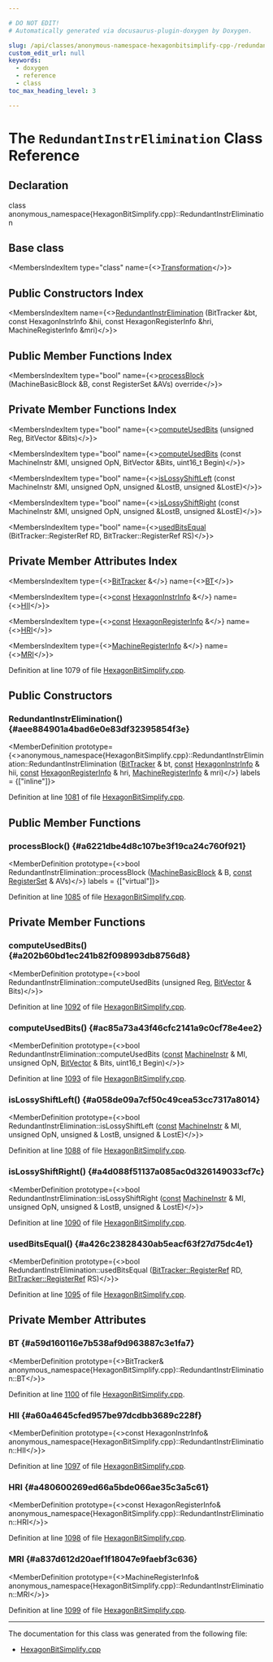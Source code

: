 ```yaml
---

# DO NOT EDIT!
# Automatically generated via docusaurus-plugin-doxygen by Doxygen.

slug: /api/classes/anonymous-namespace-hexagonbitsimplify-cpp-/redundantinstrelimination
custom_edit_url: null
keywords:
  - doxygen
  - reference
  - class
toc_max_heading_level: 3

---
```





# The `RedundantInstrElimination` Class Reference

<DoxygenPage pluginConfig={pluginConfig}>



## Declaration

<CodeBlock>class anonymous_namespace{HexagonBitSimplify.cpp}::RedundantInstrElimination</CodeBlock>

## Base class

<MembersIndex>

<MembersIndexItem
  type="class"
  name={<><a href="/docs/api/classes/anonymous-namespace-hexagonbitsimplify-cpp-/transformation">Transformation</a></>}>
</MembersIndexItem>

</MembersIndex>

## Public Constructors Index

<MembersIndex>

<MembersIndexItem
  name={<><a href="#aee884901a4bad6e0e83df32395854f3e">RedundantInstrElimination</a> (BitTracker &amp;bt, const HexagonInstrInfo &amp;hii, const HexagonRegisterInfo &amp;hri, MachineRegisterInfo &amp;mri)</>}>
</MembersIndexItem>

</MembersIndex>

## Public Member Functions Index

<MembersIndex>

<MembersIndexItem
  type="bool"
  name={<><a href="#a6221dbe4d8c107be3f19ca24c760f921">processBlock</a> (MachineBasicBlock &amp;B, const RegisterSet &amp;AVs) override</>}>
</MembersIndexItem>

</MembersIndex>

## Private Member Functions Index

<MembersIndex>

<MembersIndexItem
  type="bool"
  name={<><a href="#a202b60bd1ec241b82f098993db8756d8">computeUsedBits</a> (unsigned Reg, BitVector &amp;Bits)</>}>
</MembersIndexItem>

<MembersIndexItem
  type="bool"
  name={<><a href="#ac85a73a43f46cfc2141a9c0cf78e4ee2">computeUsedBits</a> (const MachineInstr &amp;MI, unsigned OpN, BitVector &amp;Bits, uint16&#95;t Begin)</>}>
</MembersIndexItem>

<MembersIndexItem
  type="bool"
  name={<><a href="#a058de09a7cf50c49cea53cc7317a8014">isLossyShiftLeft</a> (const MachineInstr &amp;MI, unsigned OpN, unsigned &amp;LostB, unsigned &amp;LostE)</>}>
</MembersIndexItem>

<MembersIndexItem
  type="bool"
  name={<><a href="#a4d088f51137a085ac0d326149033cf7c">isLossyShiftRight</a> (const MachineInstr &amp;MI, unsigned OpN, unsigned &amp;LostB, unsigned &amp;LostE)</>}>
</MembersIndexItem>

<MembersIndexItem
  type="bool"
  name={<><a href="#a426c23828430ab5eacf63f27d75dc4e1">usedBitsEqual</a> (BitTracker::RegisterRef RD, BitTracker::RegisterRef RS)</>}>
</MembersIndexItem>

</MembersIndex>

## Private Member Attributes Index

<MembersIndex>

<MembersIndexItem
  type={<><a href="/docs/api/structs/llvm/bittracker">BitTracker</a> &amp;</>}
  name={<><a href="#a59d160116e7b538af9d963887c3e1fa7">BT</a></>}>
</MembersIndexItem>

<MembersIndexItem
  type={<><a href="/docs/api/files/lib/lib/target/lib/target/aarch64/aarch64promoteconstant-cpp/#a90f8350fecae261c25be85d38b451bff">const</a> <a href="/docs/api/classes/llvm/hexagoninstrinfo">HexagonInstrInfo</a> &amp;</>}
  name={<><a href="#a60a4645cfed957be97dcdbb3689c228f">HII</a></>}>
</MembersIndexItem>

<MembersIndexItem
  type={<><a href="/docs/api/files/lib/lib/target/lib/target/aarch64/aarch64promoteconstant-cpp/#a90f8350fecae261c25be85d38b451bff">const</a> <a href="/docs/api/classes/llvm/hexagonregisterinfo">HexagonRegisterInfo</a> &amp;</>}
  name={<><a href="#a480600269ed66a5bde066ae35c3a5c61">HRI</a></>}>
</MembersIndexItem>

<MembersIndexItem
  type={<><a href="/docs/api/classes/llvm/machineregisterinfo">MachineRegisterInfo</a> &amp;</>}
  name={<><a href="#a837d612d20aef1f18047e9faebf3c636">MRI</a></>}>
</MembersIndexItem>

</MembersIndex>


Definition at line 1079 of file <a href="/docs/api/files/lib/lib/target/lib/target/hexagon/hexagonbitsimplify-cpp">HexagonBitSimplify.cpp</a>.

<SectionDefinition>

## Public Constructors

### RedundantInstrElimination() {#aee884901a4bad6e0e83df32395854f3e}

<MemberDefinition
  prototype={<>anonymous&#95;namespace&#123;HexagonBitSimplify.cpp&#125;::RedundantInstrElimination::RedundantInstrElimination (<a href="/docs/api/structs/llvm/bittracker">BitTracker</a> &amp; bt, <a href="/docs/api/files/lib/lib/target/lib/target/aarch64/aarch64promoteconstant-cpp/#a90f8350fecae261c25be85d38b451bff">const</a> <a href="/docs/api/classes/llvm/hexagoninstrinfo">HexagonInstrInfo</a> &amp; hii, <a href="/docs/api/files/lib/lib/target/lib/target/aarch64/aarch64promoteconstant-cpp/#a90f8350fecae261c25be85d38b451bff">const</a> <a href="/docs/api/classes/llvm/hexagonregisterinfo">HexagonRegisterInfo</a> &amp; hri, <a href="/docs/api/classes/llvm/machineregisterinfo">MachineRegisterInfo</a> &amp; mri)</>}
  labels = {["inline"]}>

Definition at line <a href="/docs/api/files/lib/lib/target/lib/target/hexagon/hexagonbitsimplify-cpp/#l01081">1081</a> of file <a href="/docs/api/files/lib/lib/target/lib/target/hexagon/hexagonbitsimplify-cpp">HexagonBitSimplify.cpp</a>.
</MemberDefinition>

</SectionDefinition>

<SectionDefinition>

## Public Member Functions

### processBlock() {#a6221dbe4d8c107be3f19ca24c760f921}

<MemberDefinition
  prototype={<>bool RedundantInstrElimination::processBlock (<a href="/docs/api/classes/llvm/machinebasicblock">MachineBasicBlock</a> &amp; B, <a href="/docs/api/files/lib/lib/target/lib/target/aarch64/aarch64promoteconstant-cpp/#a90f8350fecae261c25be85d38b451bff">const</a> <a href="/docs/api/structs/anonymous-namespace-hexagonbitsimplify-cpp-/registerset">RegisterSet</a> &amp; AVs)</>}
  labels = {["virtual"]}>

Definition at line <a href="/docs/api/files/lib/lib/target/lib/target/hexagon/hexagonbitsimplify-cpp/#l01085">1085</a> of file <a href="/docs/api/files/lib/lib/target/lib/target/hexagon/hexagonbitsimplify-cpp">HexagonBitSimplify.cpp</a>.
</MemberDefinition>

</SectionDefinition>

<SectionDefinition>

## Private Member Functions

### computeUsedBits() {#a202b60bd1ec241b82f098993db8756d8}

<MemberDefinition
  prototype={<>bool RedundantInstrElimination::computeUsedBits (unsigned Reg, <a href="/docs/api/classes/llvm/bitvector">BitVector</a> &amp; Bits)</>}>

Definition at line <a href="/docs/api/files/lib/lib/target/lib/target/hexagon/hexagonbitsimplify-cpp/#l01092">1092</a> of file <a href="/docs/api/files/lib/lib/target/lib/target/hexagon/hexagonbitsimplify-cpp">HexagonBitSimplify.cpp</a>.
</MemberDefinition>

### computeUsedBits() {#ac85a73a43f46cfc2141a9c0cf78e4ee2}

<MemberDefinition
  prototype={<>bool RedundantInstrElimination::computeUsedBits (<a href="/docs/api/files/lib/lib/target/lib/target/aarch64/aarch64promoteconstant-cpp/#a90f8350fecae261c25be85d38b451bff">const</a> <a href="/docs/api/classes/llvm/machineinstr">MachineInstr</a> &amp; MI, unsigned OpN, <a href="/docs/api/classes/llvm/bitvector">BitVector</a> &amp; Bits, uint16&#95;t Begin)</>}>

Definition at line <a href="/docs/api/files/lib/lib/target/lib/target/hexagon/hexagonbitsimplify-cpp/#l01093">1093</a> of file <a href="/docs/api/files/lib/lib/target/lib/target/hexagon/hexagonbitsimplify-cpp">HexagonBitSimplify.cpp</a>.
</MemberDefinition>

### isLossyShiftLeft() {#a058de09a7cf50c49cea53cc7317a8014}

<MemberDefinition
  prototype={<>bool RedundantInstrElimination::isLossyShiftLeft (<a href="/docs/api/files/lib/lib/target/lib/target/aarch64/aarch64promoteconstant-cpp/#a90f8350fecae261c25be85d38b451bff">const</a> <a href="/docs/api/classes/llvm/machineinstr">MachineInstr</a> &amp; MI, unsigned OpN, unsigned &amp; LostB, unsigned &amp; LostE)</>}>

Definition at line <a href="/docs/api/files/lib/lib/target/lib/target/hexagon/hexagonbitsimplify-cpp/#l01088">1088</a> of file <a href="/docs/api/files/lib/lib/target/lib/target/hexagon/hexagonbitsimplify-cpp">HexagonBitSimplify.cpp</a>.
</MemberDefinition>

### isLossyShiftRight() {#a4d088f51137a085ac0d326149033cf7c}

<MemberDefinition
  prototype={<>bool RedundantInstrElimination::isLossyShiftRight (<a href="/docs/api/files/lib/lib/target/lib/target/aarch64/aarch64promoteconstant-cpp/#a90f8350fecae261c25be85d38b451bff">const</a> <a href="/docs/api/classes/llvm/machineinstr">MachineInstr</a> &amp; MI, unsigned OpN, unsigned &amp; LostB, unsigned &amp; LostE)</>}>

Definition at line <a href="/docs/api/files/lib/lib/target/lib/target/hexagon/hexagonbitsimplify-cpp/#l01090">1090</a> of file <a href="/docs/api/files/lib/lib/target/lib/target/hexagon/hexagonbitsimplify-cpp">HexagonBitSimplify.cpp</a>.
</MemberDefinition>

### usedBitsEqual() {#a426c23828430ab5eacf63f27d75dc4e1}

<MemberDefinition
  prototype={<>bool RedundantInstrElimination::usedBitsEqual (<a href="/docs/api/structs/llvm/bittracker/registerref">BitTracker::RegisterRef</a> RD, <a href="/docs/api/structs/llvm/bittracker/registerref">BitTracker::RegisterRef</a> RS)</>}>

Definition at line <a href="/docs/api/files/lib/lib/target/lib/target/hexagon/hexagonbitsimplify-cpp/#l01095">1095</a> of file <a href="/docs/api/files/lib/lib/target/lib/target/hexagon/hexagonbitsimplify-cpp">HexagonBitSimplify.cpp</a>.
</MemberDefinition>

</SectionDefinition>

<SectionDefinition>

## Private Member Attributes

### BT {#a59d160116e7b538af9d963887c3e1fa7}

<MemberDefinition
  prototype={<>BitTracker&amp; anonymous&#95;namespace&#123;HexagonBitSimplify.cpp&#125;::RedundantInstrElimination::BT</>}>

Definition at line <a href="/docs/api/files/lib/lib/target/lib/target/hexagon/hexagonbitsimplify-cpp/#l01100">1100</a> of file <a href="/docs/api/files/lib/lib/target/lib/target/hexagon/hexagonbitsimplify-cpp">HexagonBitSimplify.cpp</a>.
</MemberDefinition>

### HII {#a60a4645cfed957be97dcdbb3689c228f}

<MemberDefinition
  prototype={<>const HexagonInstrInfo&amp; anonymous&#95;namespace&#123;HexagonBitSimplify.cpp&#125;::RedundantInstrElimination::HII</>}>

Definition at line <a href="/docs/api/files/lib/lib/target/lib/target/hexagon/hexagonbitsimplify-cpp/#l01097">1097</a> of file <a href="/docs/api/files/lib/lib/target/lib/target/hexagon/hexagonbitsimplify-cpp">HexagonBitSimplify.cpp</a>.
</MemberDefinition>

### HRI {#a480600269ed66a5bde066ae35c3a5c61}

<MemberDefinition
  prototype={<>const HexagonRegisterInfo&amp; anonymous&#95;namespace&#123;HexagonBitSimplify.cpp&#125;::RedundantInstrElimination::HRI</>}>

Definition at line <a href="/docs/api/files/lib/lib/target/lib/target/hexagon/hexagonbitsimplify-cpp/#l01098">1098</a> of file <a href="/docs/api/files/lib/lib/target/lib/target/hexagon/hexagonbitsimplify-cpp">HexagonBitSimplify.cpp</a>.
</MemberDefinition>

### MRI {#a837d612d20aef1f18047e9faebf3c636}

<MemberDefinition
  prototype={<>MachineRegisterInfo&amp; anonymous&#95;namespace&#123;HexagonBitSimplify.cpp&#125;::RedundantInstrElimination::MRI</>}>

Definition at line <a href="/docs/api/files/lib/lib/target/lib/target/hexagon/hexagonbitsimplify-cpp/#l01099">1099</a> of file <a href="/docs/api/files/lib/lib/target/lib/target/hexagon/hexagonbitsimplify-cpp">HexagonBitSimplify.cpp</a>.
</MemberDefinition>

</SectionDefinition>

<hr/>

The documentation for this class was generated from the following file:

<ul>
<li><a href="/docs/api/files/lib/lib/target/lib/target/hexagon/hexagonbitsimplify-cpp">HexagonBitSimplify.cpp</a></li>
</ul>

</DoxygenPage>

